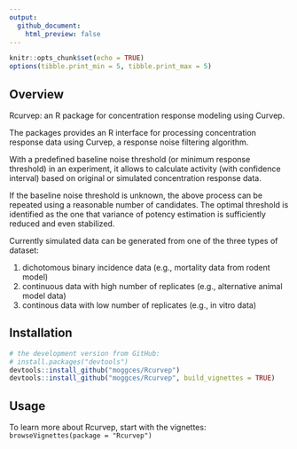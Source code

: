 ```yaml
---
output: 
  github_document:
    html_preview: false
---
```


```r
knitr::opts_chunk$set(echo = TRUE)
options(tibble.print_min = 5, tibble.print_max = 5)
```

## Overview

Rcurvep: an R package for concentration response modeling using Curvep.

The packages provides an R interface for processing concentration response data using Curvep, a response noise filtering algorithm.

With a predefined baseline noise threshold (or minimum response threshold) in an experiment, it allows to calculate activity (with confidence interval) based on original or simulated concentration response data.

If the baseline noise threshold is unknown, the above process can be repeated using a reasonable number of candidates.
The optimal threshold is identified as the one that variance of potency estimation is sufficiently reduced and even stabilized.

Currently simulated data can be generated from one of the three types of dataset: 

1. dichotomous binary incidence data (e.g., mortality data from rodent model)
2. continuous data with high number of replicates (e.g., alternative animal model data)
3. continous data with low number of replicates (e.g., in vitro data)

## Installation

```r
# the development version from GitHub:
# install.packages("devtools")
devtools::install_github("moggces/Rcurvep")
devtools::install_github("moggces/Rcurvep", build_vignettes = TRUE)
```

## Usage

To learn more about Rcurvep, start with the vignettes:
`browseVignettes(package = "Rcurvep")`

